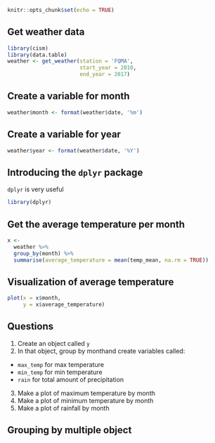 ```r
knitr::opts_chunk$set(echo = TRUE)
```

## Get weather data

```r
library(cism)
library(data.table)
weather <- get_weather(station = 'FQMA', 
                       start_year = 2010,
                       end_year = 2017)
```

## Create a variable for month

```r
weather$month <- format(weather$date, '%m')
```

## Create a variable for year

```r
weather$year <- format(weather$date, '%Y')
```

## Introducing the `dplyr` package {.build}

`dplyr` is very useful

```r
library(dplyr)
```

## Get the average temperature per month

```r
x <- 
  weather %>%
  group_by(month) %>%
  summarise(average_temperature = mean(temp_mean, na.rm = TRUE))
```

## Visualization of average temperature

```r
plot(x = x$month,
     y = x$average_temperature)
```

## Questions

1. Create an object called `y`
2. In that object, group by monthand create variables called:
  - `max_temp` for max temperature
  - `min_temp` for min temperature
  - `rain` for total amount of precipitation

3. Make a plot of maximum temperature by month
4. Make a plot of minimum temperature by month
5. Make a plot of rainfall by month

## Grouping by multiple object
